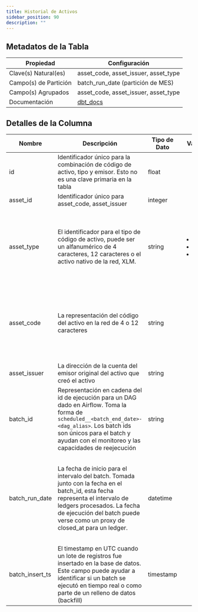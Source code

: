 ```yaml
---
title: Historial de Activos
sidebar_position: 90
description: ""
---
```


<div className="scoped-data-dictionary-table">

## Metadatos de la Tabla

| Propiedad             | Configuración                                                                                                         |
| --------------------- | --------------------------------------------------------------------------------------------------------------------- |
| Clave(s) Natural(es)  | asset_code, asset_issuer, asset_type                                                                                  |
| Campo(s) de Partición | batch_run_date (partición de MES)                                                                                     |
| Campo(s) Agrupados    | asset_code, asset_issuer, asset_type                                                                                  |
| Documentación         | [dbt_docs](http://www.stellar-dbt-docs.com/#!/source/source.stellar_dbt_public.crypto_stellar.history_assets_staging) |

## Detalles de la Columna

| Nombre          | Descripción                                                                                                                                                                                                                                | Tipo de Dato | Valores de Dominio                                                          | ¿Requerido? | Notas                                                                                                                                                                 |
| --------------- | ------------------------------------------------------------------------------------------------------------------------------------------------------------------------------------------------------------------------------------------ | ------------ | --------------------------------------------------------------------------- | ----------- | --------------------------------------------------------------------------------------------------------------------------------------------------------------------- |
| id              | Identificador único para la combinación de código de activo, tipo y emisor. Esto no es una clave primaria en la tabla                                                                                                                      | float        |                                                                             | Sí          | Obsoleto                                                                                                                                                              |
| asset_id        | Identificador único para asset_code, asset_issuer                                                                                                                                                                                          | integer      |                                                                             | No          |                                                                                                                                                                       |
| asset_type      | El identificador para el tipo de código de activo, puede ser un alfanumérico de 4 caracteres, 12 caracteres o el activo nativo de la red, XLM.                                                                                             | string       | <ul><li>credit_alphanum4</li><li>credit_alphanum12</li><li>native</li></ul> | Sí          | XLM es el activo nativo de la red. XLM no tiene código de activo ni representación de emisor y se mostrará con un tipo de activo 'native'                             |
| asset_code      | La representación del código del activo en la red de 4 o 12 caracteres                                                                                                                                                                     | string       |                                                                             | No          | Los códigos de activos no garantizan unicidad. La combinación de código de activo, emisor y tipo representa un activo distinto                                        |
| asset_issuer    | La dirección de la cuenta del emisor original del activo que creó el activo                                                                                                                                                                | string       |                                                                             | No          |                                                                                                                                                                       |
| batch_id        | Representación en cadena del id de ejecución para un DAG dado en Airflow. Toma la forma de `scheduled__<batch_end_date>-<dag_alias>`. Los batch ids son únicos para el batch y ayudan con el monitoreo y las capacidades de reejecución    | string       |                                                                             | Sí          |                                                                                                                                                                       |
| batch_run_date  | La fecha de inicio para el intervalo del batch. Tomada junto con la fecha en el batch_id, esta fecha representa el intervalo de ledgers procesados. La fecha de ejecución del batch puede verse como un proxy de closed_at para un ledger. | datetime     |                                                                             | Sí          | La tabla está particionada por batch_run_date. Se recomienda siempre incluir batch_run_date en el filtro si es posible para ayudar a reducir el costo de la consulta. |
| batch_insert_ts | El timestamp en UTC cuando un lote de registros fue insertado en la base de datos. Este campo puede ayudar a identificar si un batch se ejecutó en tiempo real o como parte de un relleno de datos (backfill)                              | timestamp    |                                                                             | Sí          |                                                                                                                                                                       |

</div>
